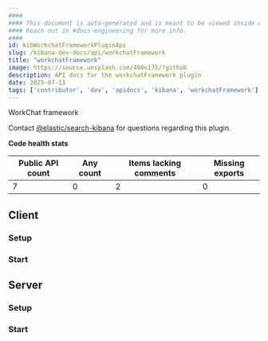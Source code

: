 ```yaml
---
####
#### This document is auto-generated and is meant to be viewed inside our experimental, new docs system.
#### Reach out in #docs-engineering for more info.
####
id: kibWorkchatFrameworkPluginApi
slug: /kibana-dev-docs/api/workchatFramework
title: "workchatFramework"
image: https://source.unsplash.com/400x175/?github
description: API docs for the workchatFramework plugin
date: 2025-07-11
tags: ['contributor', 'dev', 'apidocs', 'kibana', 'workchatFramework']
---
```


WorkChat framework

Contact [@elastic/search-kibana](https://github.com/orgs/elastic/teams/search-kibana) for questions regarding this plugin.

**Code health stats**

| Public API count  | Any count | Items lacking comments | Missing exports |
|-------------------|-----------|------------------------|-----------------|
| 7 | 0 | 2 | 0 |

## Client

### Setup
<DocDefinitionList data={[workchatFrameworkObj.client.setup]}/>

### Start
<DocDefinitionList data={[workchatFrameworkObj.client.start]}/>

## Server

### Setup
<DocDefinitionList data={[workchatFrameworkObj.server.setup]}/>

### Start
<DocDefinitionList data={[workchatFrameworkObj.server.start]}/>

